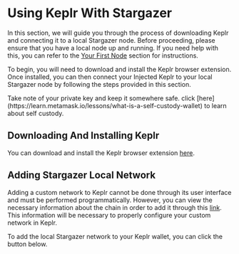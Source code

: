 
# Using Keplr With Stargazer

In this section, we will guide you through the process of 
downloading Keplr and connecting it to a local Stargazer node. 
Before proceeding, please ensure that you have a local node up and running. 
If you need help with this, you can refer to the [Your First Node](./your-first-node) section for instructions.

To begin, you will need to download and install the Keplr browser extension. 
Once installed, you can then connect your Injected Keplr to your local Stargazer 
node by following the steps provided in this section.

<Callout type="warning" emoji="⚠️">
  Take note of your private key and keep it somewhere safe. click [here](https://learn.metamask.io/lessons/what-is-a-self-custody-wallet) to learn about self custody.
</Callout>

## Downloading And Installing Keplr
You can download and install the Keplr browser extension [here](https://www.keplr.app/download).

## Adding Stargazer Local Network

Adding a custom network to Keplr cannot be done through its user interface and must be performed programmatically. 
However, you can view the necessary information about the chain in order to add it through this [link](./for-dapp-devs/chain-config). 
This information will be necessary to properly configure your custom network in Keplr.

To add the local Stargazer network to your Keplr wallet, you can click the button below.

<AddKeplrBtn />